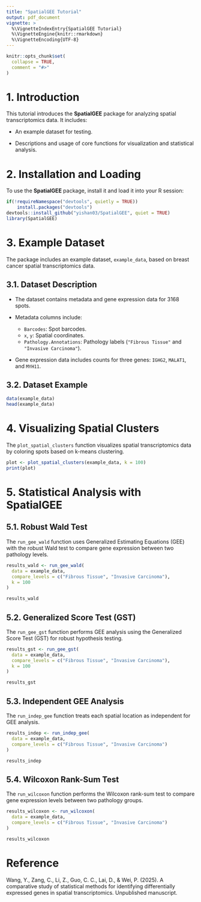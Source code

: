 ```yaml
---
title: "SpatialGEE Tutorial"
output: pdf_document
vignette: >
  %\VignetteIndexEntry{SpatialGEE Tutorial}
  %\VignetteEngine{knitr::rmarkdown}
  %\VignetteEncoding{UTF-8}
---
```


```r
knitr::opts_chunk$set(
  collapse = TRUE,
  comment = "#>"
)
```

# 1. Introduction

This tutorial introduces the **SpatialGEE** package for analyzing spatial transcriptomics data. It includes:

- An example dataset for testing.

- Descriptions and usage of core functions for visualization and statistical analysis.

# 2. Installation and Loading

To use the **SpatialGEE** package, install it and load it into your R session:

```r
if(!requireNamespace("devtools", quietly = TRUE))
    install.packages("devtools")
devtools::install_github("yishan03/SpatialGEE", quiet = TRUE)
library(SpatialGEE)
```

# 3. Example Dataset

The package includes an example dataset, `example_data`, based on breast cancer spatial transcriptomics data.

## 3.1. Dataset Description

- The dataset contains metadata and gene expression data for 3168 spots.

- Metadata columns include:
  - `Barcodes`: Spot barcodes.
  - `x`, `y`: Spatial coordinates.
  - `Pathology.Annotations`: Pathology labels (`"Fibrous Tissue"` and `"Invasive Carcinoma"`).
  
- Gene expression data includes counts for three genes: `IGHG2`, `MALAT1`, and `MYH11`.

## 3.2. Dataset Example

```r
data(example_data)
head(example_data)
```

# 4. Visualizing Spatial Clusters

The `plot_spatial_clusters` function visualizes spatial transcriptomics data by coloring spots based on k-means clustering.

```r
plot <- plot_spatial_clusters(example_data, k = 100)
print(plot)
```

# 5. Statistical Analysis with SpatialGEE

## 5.1. Robust Wald Test

The `run_gee_wald` function uses Generalized Estimating Equations (GEE) with the robust Wald test to compare gene expression between two pathology levels.

```r
results_wald <- run_gee_wald(
  data = example_data,
  compare_levels = c("Fibrous Tissue", "Invasive Carcinoma"),
  k = 100
)

results_wald
```

## 5.2. Generalized Score Test (GST)

The `run_gee_gst` function performs GEE analysis using the Generalized Score Test (GST) for robust hypothesis testing.

```r
results_gst <- run_gee_gst(
  data = example_data,
  compare_levels = c("Fibrous Tissue", "Invasive Carcinoma"),
  k = 100
)

results_gst
```

## 5.3. Independent GEE Analysis

The `run_indep_gee` function treats each spatial location as independent for GEE analysis.

```r
results_indep <- run_indep_gee(
  data = example_data,
  compare_levels = c("Fibrous Tissue", "Invasive Carcinoma")
)

results_indep
```

## 5.4. Wilcoxon Rank-Sum Test

The `run_wilcoxon` function performs the Wilcoxon rank-sum test to compare gene expression levels between two pathology groups.

```r
results_wilcoxon <- run_wilcoxon(
  data = example_data,
  compare_levels = c("Fibrous Tissue", "Invasive Carcinoma")
)

results_wilcoxon
```

# Reference

Wang, Y., Zang, C., Li, Z., Guo, C. C., Lai, D., & Wei, P. (2025). A comparative study of statistical methods for identifying differentially expressed genes in spatial transcriptomics. Unpublished manuscript.
